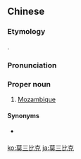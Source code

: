 ==Chinese==
{{zh-forms|gloss=-}}

===Etymology===
{{bor|zh|en|Mozambique}}.

===Pronunciation===
{{zh-pron
|m=Mòsānbǐkè
|c=mok6 saam1 bei2 hak1
|cat=pn
}}

===Proper noun===
{{zh-proper noun}}

# {{lb|zh|Taiwan}} [[Mozambique]]

====Synonyms====
* {{qualifier|Mainland China}} {{zh-l|莫桑比克}}

{{zh-cat|Countries}}

[[ko:莫三比克]]
[[ja:莫三比克]]